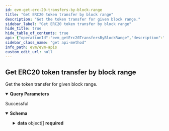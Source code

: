 ```yaml
---
id: evm-get-erc-20-transfers-by-block-range
title: "Get ERC20 token transfer by block range"
description: "Get the token transfer for given block range."
sidebar_label: "Get ERC20 token transfer by block range"
hide_title: true
hide_table_of_contents: true
api: {"operationId":"evm_getErc20TransfersByBlockRange","description":"Get the token transfer for given block range.","parameters":[{"name":"from_block","required":true,"in":"query","description":"The minimum block number from which to get the transfers","example":999,"schema":{"type":"number"}},{"name":"to_block","required":true,"in":"query","description":"The maximum block number from which to get the transfers","example":1000,"schema":{"type":"number"}},{"name":"offset","required":false,"in":"query","description":"Number of items to skip before returning items, default: 0","schema":{"type":"number"}},{"name":"limit","required":false,"in":"query","description":"Number of items returned, default: 20","schema":{"type":"number"}}],"responses":{"200":{"description":"Successful","content":{"application/json":{"schema":{"type":"object","properties":{"offset":{"type":"number","description":"Offset"},"limit":{"type":"number","description":"Limit of results"},"total_items":{"type":"number","description":"Total returned result items"},"data":{"type":"array","items":{"type":"object","properties":{"token_name":{"type":"string","description":"The name or title of the token"},"token_symbol":{"type":"string","description":"The symbol of the token"},"token_decimals":{"type":"number","description":"The decimals of the token"},"contract_address":{"type":"string","description":"The address of the token"},"transaction_hash":{"type":"string","description":"The transaction hash of the token"},"transaction_index":{"type":"number","description":"The transaction index of the token"},"log_index":{"type":"number","description":"The log index of the token"},"block_hash":{"type":"number","description":"The block hash of the token"},"block_number":{"type":"number","description":"The block number of the token"},"block_timestamp":{"type":"number","description":"The block timestamp of the token"},"from_wallet":{"type":"string","description":"The from wallet of the token"},"to_wallet":{"type":"string","description":"The to wallet of the token"},"value":{"type":"string","description":"The value of the token"},"value_in_decimal":{"type":"string","description":"The value in decimal of the token"}},"required":["token_name","token_symbol","token_decimals","contract_address","transaction_hash","transaction_index","log_index","block_hash","block_number","from_wallet","to_wallet","value","value_in_decimal"],"title":"BaseToken"}}},"required":["offset","limit","total_items","data"],"title":"ERC20TokenTransferResponseDto"}}}}},"security":[{"apiKey":[]}],"tags":["Get token transfers"],"method":"get","path":"/v1/erc20/transfers/block-range","servers":[{"url":"https://eth-mainnet-api.blocklens.io","description":"Ethereum Mainnet server"}],"securitySchemes":{"bearer":{"scheme":"bearer","bearerFormat":"JWT","type":"http"},"basic":{"type":"http","scheme":"basic"},"apiKey":{"type":"apiKey","name":"x-api-key","in":"header"}},"info":{"title":"EVM APIs","description":"Swagger documentation","version":"1.0.0","contact":{}},"postman":{"name":"Get ERC20 token transfer by block range","description":{"content":"Get the token transfer for given block range.","type":"text/plain"},"url":{"path":["v1","erc20","transfers","block-range"],"host":["{{baseUrl}}"],"query":[{"disabled":false,"description":{"content":"(Required) The minimum block number from which to get the transfers","type":"text/plain"},"key":"from_block","value":""},{"disabled":false,"description":{"content":"(Required) The maximum block number from which to get the transfers","type":"text/plain"},"key":"to_block","value":""},{"disabled":false,"description":{"content":"Number of items to skip before returning items, default: 0","type":"text/plain"},"key":"offset","value":""},{"disabled":false,"description":{"content":"Number of items returned, default: 20","type":"text/plain"},"key":"limit","value":""}],"variable":[]},"header":[{"key":"Accept","value":"application/json"}],"method":"GET","auth":{"type":"apikey","apikey":[{"type":"any","value":"x-api-key","key":"key"},{"type":"any","value":"<API Key>","key":"value"},{"type":"any","value":"header","key":"in"}]}}}
sidebar_class_name: "get api-method"
info_path: evm/evm-apis
custom_edit_url: null
---
```



## Get ERC20 token transfer by block range



Get the token transfer for given block range.

<details style={{"marginBottom":"1rem"}} data-collapsed={false} open={true}><summary style={{}}><strong>Query Parameters</strong></summary><div><ul><ParamsItem className={"paramsItem"} param={{"name":"from_block","required":true,"in":"query","description":"The minimum block number from which to get the transfers","example":999,"schema":{"type":"number"}}}></ParamsItem><ParamsItem className={"paramsItem"} param={{"name":"to_block","required":true,"in":"query","description":"The maximum block number from which to get the transfers","example":1000,"schema":{"type":"number"}}}></ParamsItem><ParamsItem className={"paramsItem"} param={{"name":"offset","required":false,"in":"query","description":"Number of items to skip before returning items, default: 0","schema":{"type":"number"}}}></ParamsItem><ParamsItem className={"paramsItem"} param={{"name":"limit","required":false,"in":"query","description":"Number of items returned, default: 20","schema":{"type":"number"}}}></ParamsItem></ul></div></details><div><ApiTabs><TabItem label={"200"} value={"200"}><div>

Successful

</div><div><MimeTabs schemaType={"response"}><TabItem label={"application/json"} value={"application/json"}><SchemaTabs><TabItem label={"Schema"} value={"Schema"}><details style={{}} data-collapsed={false} open={true}><summary style={{"textAlign":"left"}}><strong>Schema</strong></summary><div style={{"textAlign":"left","marginLeft":"1rem"}}></div><ul style={{"marginLeft":"1rem"}}><SchemaItem collapsible={false} name={"offset"} required={true} schemaName={"number"} qualifierMessage={undefined} schema={{"type":"number","description":"Offset"}}></SchemaItem><SchemaItem collapsible={false} name={"limit"} required={true} schemaName={"number"} qualifierMessage={undefined} schema={{"type":"number","description":"Limit of results"}}></SchemaItem><SchemaItem collapsible={false} name={"total_items"} required={true} schemaName={"number"} qualifierMessage={undefined} schema={{"type":"number","description":"Total returned result items"}}></SchemaItem><SchemaItem collapsible={true} className={"schemaItem"}><details style={{}}><summary style={{}}><strong>data</strong><span style={{"opacity":"0.6"}}> object[]</span><strong style={{"fontSize":"var(--ifm-code-font-size)","color":"var(--openapi-required)"}}> required</strong></summary><div style={{"marginLeft":"1rem"}}><li><div style={{"fontSize":"var(--ifm-code-font-size)","opacity":"0.6","marginLeft":"-.5rem","paddingBottom":".5rem"}}>Array [</div></li><SchemaItem collapsible={false} name={"token_name"} required={true} schemaName={"string"} qualifierMessage={undefined} schema={{"type":"string","description":"The name or title of the token"}}></SchemaItem><SchemaItem collapsible={false} name={"token_symbol"} required={true} schemaName={"string"} qualifierMessage={undefined} schema={{"type":"string","description":"The symbol of the token"}}></SchemaItem><SchemaItem collapsible={false} name={"token_decimals"} required={true} schemaName={"number"} qualifierMessage={undefined} schema={{"type":"number","description":"The decimals of the token"}}></SchemaItem><SchemaItem collapsible={false} name={"contract_address"} required={true} schemaName={"string"} qualifierMessage={undefined} schema={{"type":"string","description":"The address of the token"}}></SchemaItem><SchemaItem collapsible={false} name={"transaction_hash"} required={true} schemaName={"string"} qualifierMessage={undefined} schema={{"type":"string","description":"The transaction hash of the token"}}></SchemaItem><SchemaItem collapsible={false} name={"transaction_index"} required={true} schemaName={"number"} qualifierMessage={undefined} schema={{"type":"number","description":"The transaction index of the token"}}></SchemaItem><SchemaItem collapsible={false} name={"log_index"} required={true} schemaName={"number"} qualifierMessage={undefined} schema={{"type":"number","description":"The log index of the token"}}></SchemaItem><SchemaItem collapsible={false} name={"block_hash"} required={true} schemaName={"number"} qualifierMessage={undefined} schema={{"type":"number","description":"The block hash of the token"}}></SchemaItem><SchemaItem collapsible={false} name={"block_number"} required={true} schemaName={"number"} qualifierMessage={undefined} schema={{"type":"number","description":"The block number of the token"}}></SchemaItem><SchemaItem collapsible={false} name={"block_timestamp"} required={false} schemaName={"number"} qualifierMessage={undefined} schema={{"type":"number","description":"The block timestamp of the token"}}></SchemaItem><SchemaItem collapsible={false} name={"from_wallet"} required={true} schemaName={"string"} qualifierMessage={undefined} schema={{"type":"string","description":"The from wallet of the token"}}></SchemaItem><SchemaItem collapsible={false} name={"to_wallet"} required={true} schemaName={"string"} qualifierMessage={undefined} schema={{"type":"string","description":"The to wallet of the token"}}></SchemaItem><SchemaItem collapsible={false} name={"value"} required={true} schemaName={"string"} qualifierMessage={undefined} schema={{"type":"string","description":"The value of the token"}}></SchemaItem><SchemaItem collapsible={false} name={"value_in_decimal"} required={true} schemaName={"string"} qualifierMessage={undefined} schema={{"type":"string","description":"The value in decimal of the token"}}></SchemaItem><li><div style={{"fontSize":"var(--ifm-code-font-size)","opacity":"0.6","marginLeft":"-.5rem"}}>]</div></li></div></details></SchemaItem></ul></details></TabItem><TabItem label={"Example (from schema)"} value={"Example (from schema)"}><ResponseSamples responseExample={"{\n  \"offset\": 0,\n  \"limit\": 0,\n  \"total_items\": 0,\n  \"data\": [\n    {\n      \"token_name\": \"string\",\n      \"token_symbol\": \"string\",\n      \"token_decimals\": 0,\n      \"contract_address\": \"string\",\n      \"transaction_hash\": \"string\",\n      \"transaction_index\": 0,\n      \"log_index\": 0,\n      \"block_hash\": 0,\n      \"block_number\": 0,\n      \"block_timestamp\": 0,\n      \"from_wallet\": \"string\",\n      \"to_wallet\": \"string\",\n      \"value\": \"string\",\n      \"value_in_decimal\": \"string\"\n    }\n  ]\n}"} language={"json"}></ResponseSamples></TabItem></SchemaTabs></TabItem></MimeTabs></div></TabItem></ApiTabs></div>
      